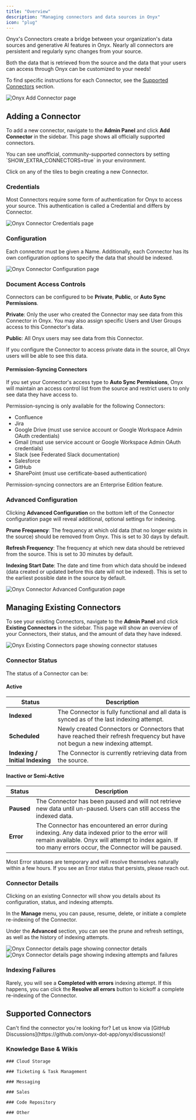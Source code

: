 ```yaml
---
title: "Overview"
description: "Managing connectors and data sources in Onyx"
icon: "plug"
---
```


Onyx's Connectors create a bridge between your organization's data sources and generative AI features in Onyx.
Nearly all connectors are persistent and regularly sync changes from your source.

<Note>
  Both the data that is retrieved from the source and the data that your users can access through Onyx can be customized
  to your needs!
</Note>

To find specific instructions for each Connector, see the [Supported Connectors](#supported-connectors) section.

<img className="rounded-image" src="/assets/admin/connectors/add_connector.png" alt="Onyx Add Connector page" />

## Adding a Connector

To add a new connector, navigate to the **Admin Panel** and click **Add Connector** in the sidebar.
This page shows all officially supported connectors.

<Info>
  You can see unofficial, community-supported connectors by setting `SHOW_EXTRA_CONNECTORS=true` in your environment.
</Info>

Click on any of the tiles to begin creating a new Connector.

### Credentials

Most Connectors require some form of authentication for Onyx to access your source.
This authentication is called a Credential and differs by Connector.

<img className="rounded-image" src="/assets/admin/connectors/generic_credentials.png" alt="Onyx Connector Credentials page" />

### Configuration

Each connector must be given a Name. Additionally,
each Connector has its own configuration options to specify the data that should be indexed.

<img className="rounded-image" src="/assets/admin/connectors/generic_config.png" alt="Onyx Connector Configuration page" />

### Document Access Controls

Connectors can be configured to be **Private**, **Public**, or **Auto Sync Permissions**.

**Private**: Only the user who created the Connector may see data from this Connector in Onyx.
You may also assign specific Users and User Groups access to this Connector's data.

**Public**: All Onyx users may see data from this Connector.

<Warning>
  If you configure the Connector to access private data in the source, all Onyx users will be able to see this data.
</Warning>

#### Permission-Syncing Connectors

If you set your Connector's access type to **Auto Sync Permissions**,
Onyx will maintain an access control list from the source and restrict users to only see data they have access to.

Permission-syncing is only available for the following Connectors:
- Confluence
- Jira
- Google Drive (must use service account or Google Workspace Admin OAuth credentials)
- Gmail (must use service account or Google Workspace Admin OAuth credentials)
- Slack (see Federated Slack documentation)
- Salesforce
- GitHub
- SharePoint (must use certificate-based authentication)

<Note>
  Permission-syncing connectors are an Enterprise Edition feature.
</Note>

### Advanced Configuration

Clicking **Advanced Configuration** on the bottom left of the Connector configuration page will reveal additional,
optional settings for indexing.

**Prune Frequency**: The frequency at which old data (that no longer exists in the source) should be removed from Onyx.
This is set to 30 days by default.

**Refresh Frequency**: The frequency at which new data should be retrieved from the source.
This is set to 30 minutes by default.

**Indexing Start Date**:
The date and time from which data should be indexed (data created or updated before this date will not be indexed).
This is set to the earliest possible date in the source by default.

<img className="rounded-image" src="/assets/admin/connectors/generic_advanced_config.png" alt="Onyx Connector Advanced Configuration page" />

## Managing Existing Connectors

To see your existing Connectors, navigate to the **Admin Panel** and click **Existing Connectors** in the sidebar.
This page will show an overview of your Connectors, their status, and the amount of data they have indexed.

<img className="rounded-image" src="/assets/admin/connectors/indexing_status.png" alt="Onyx Existing Connectors page showing connector statuses" />

### Connector Status

The status of a Connector can be:

#### Active

| Status | Description |
| --- | --- |
| **Indexed** | The Connector is fully functional and all data is synced as of the last indexing attempt. |
| **Scheduled** | Newly created Connectors or Connectors that have reached their refresh frequency but have not begun a new indexing attempt. |
| **Indexing / Initial Indexing** | The Connector is currently retrieving data from the source. |

#### Inactive or Semi-Active

| Status | Description |
| --- | --- |
| **Paused** | The Connector has been paused and will not retrieve new data until un-paused. Users can still access the indexed data. |
| **Error** | The Connector has encountered an error during indexing. Any data indexed prior to the error will remain available. Onyx will attempt to index again. If too many errors occur, the Connector will be paused. |

<Note>
  Most Error statuses are temporary and will resolve themselves naturally within a few hours.
  If you see an Error status that persists, please reach out.
</Note>

### Connector Details

Clicking on an existing Connector will show you details about its configuration, status, and indexing attempts.

In the **Manage** menu, you can pause, resume, delete, or initiate a complete re-indexing of the Connector.

Under the **Advanced** section, you can see the prune and refresh settings, as well as the history of indexing attempts.

<img className="rounded-image" src="/assets/admin/connectors/connector_details.png" alt="Onyx Connector details page showing connector details" />

<img className="rounded-image" src="/assets/admin/connectors/indexing_attempts.png" alt="Onyx Connector details page showing indexing attempts and failures" />

### Indexing Failures

Rarely, you will see a **Completed with errors** indexing attempt. If this happens,
you can click the **Resolve all errors** button to kickoff a complete re-indexing of the Connector.

## Supported Connectors

<Warning>
  Can't find the connector you're looking for?
  Let us know via [GitHub Discussions](https://github.com/onyx-dot-app/onyx/discussions)!
</Warning>

### Knowledge Base & Wikis

<Columns cols={3}>
  <Card title="Confluence" icon="confluence" href="/admin/connectors/official/confluence" horizontal/>

  <Card title="SharePoint" icon="microsoft" href="/admin/connectors/official/sharepoint" horizontal/>

  <Card title="Notion" icon="notion" href="/admin/connectors/official/notion" horizontal/>

  <Card title="BookStack" icon="book" href="/admin/connectors/official/bookstack" horizontal/>

  <Card title="Document360" icon="file-text" href="/admin/connectors/official/document360" horizontal/>

  <Card title="Discourse" icon="comments" href="/admin/connectors/official/discourse" horizontal/>

  <Card title="GitBook" icon="book-open" href="/admin/connectors/official/gitbook" horizontal/>

  <Card title="Slab" icon="book" href="/admin/connectors/official/slab" horizontal/>

  <Card title="Outline" icon="book" href="/admin/connectors/official/outline" horizontal/>

  <Card title="Google Sites" icon="google" href="/admin/connectors/official/google_sites" horizontal/>

  <Card title="Guru" icon="lightbulb" href="/admin/connectors/official/guru" horizontal/>
</Columns>

    ### Cloud Storage

<Columns cols={3}>
  <Card title="Google Drive" icon="google-drive" href="/admin/connectors/official/google_drive/overview" horizontal/>

  <Card title="Dropbox" icon="dropbox" href="/admin/connectors/official/dropbox" horizontal/>

  <Card title="AWS S3" icon="aws" href="/admin/connectors/official/s3/overview" horizontal/>

  <Card title="Google Storage" icon="google" href="/admin/connectors/official/google_storage" horizontal/>

  <Card title="Egnyte" icon="cloud" href="/admin/connectors/official/egnyte" horizontal/>

  <Card title="Oracle Storage" icon="cloud" href="/admin/connectors/official/oci_storage" horizontal/>

  <Card title="Cloudflare R2" icon="cloud" href="/admin/connectors/official/r2" horizontal/>
</Columns>

    ### Ticketing & Task Management

<Columns cols={3}>
  <Card title="Jira" icon="jira" href="/admin/connectors/official/jira" horizontal/>

  <Card title="Zendesk" icon="headset" href="/admin/connectors/official/zendesk" horizontal/>

  <Card title="Airtable" icon="table" href="/admin/connectors/official/airtable" horizontal/>

  <Card title="Linear" icon="linear" href="/admin/connectors/official/linear" horizontal/>

  <Card title="Freshdesk" icon="headset" href="/admin/connectors/official/freshdesk" horizontal/>

  <Card title="Asana" icon="check" href="/admin/connectors/official/asana" horizontal/>

  <Card title="ClickUp" icon="mouse-pointer" href="/admin/connectors/official/clickup" horizontal/>

  <Card title="ProductBoard" icon="trello" href="/admin/connectors/official/productboard" horizontal/>

  <Card title="Pylon" icon="pylon" href="/admin/connectors/official/pylon" horizontal/>
</Columns>

    ### Messaging

<Columns cols={3}>
  <Card title="Slack" icon="slack" href="/admin/connectors/official/slack/slack_federated" horizontal/>

  <Card title="Microsoft Teams" icon="microsoft" href="/admin/connectors/official/teams" horizontal/>

  <Card title="Gmail" icon="envelope" href="/admin/connectors/official/gmail/overview" horizontal/>

  <Card title="Discord" icon="discord" href="/admin/connectors/official/discord" horizontal/>

  <Card title="XenForo" icon="comments" href="/admin/connectors/official/xenforo" horizontal/>

  <Card title="Zulip" icon="zulip" href="/admin/connectors/official/zulip" horizontal/>
</Columns>

    ### Sales

<Columns cols={3}>
  <Card title="Salesforce" icon="salesforce" href="/admin/connectors/official/salesforce" horizontal/>

  <Card title="HubSpot" icon="hubspot" href="/admin/connectors/official/hubspot" horizontal/>

  <Card title="Gong" icon="phone" href="/admin/connectors/official/gong" horizontal/>

  <Card title="Fireflies" icon="microphone" href="/admin/connectors/official/fireflies" horizontal/>

  <Card title="Highspot" icon="chart-line" href="/admin/connectors/official/highspot" horizontal/>
</Columns>

    ### Code Repository

<Columns cols={3}>
  <Card title="GitHub" icon="github" href="/admin/connectors/official/github" horizontal/>

  <Card title="GitLab" icon="gitlab" href="/admin/connectors/official/gitlab" horizontal/>

  <Card title="Bitbucket" icon="bitbucket" href="/admin/connectors/official/bitbucket" horizontal/>
</Columns>

    ### Other

<Columns cols={3}>
  <Card title="Web Scraper" icon="globe" href="/admin/connectors/official/web" horizontal/>

  <Card title="File Upload" icon="upload" href="/admin/connectors/official/file" horizontal/>
</Columns>
